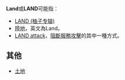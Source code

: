 '''Land'''或'''LAND'''可能指：

* [[LAND_(柚子专辑)|LAND (柚子专辑)]]
* [[陸地|陸地]]，英文為Land。
* [[LAND_attack|LAND attack]]，[[阻斷服務攻擊|阻斷服務攻擊]]的其中一種方式。

== 其他 ==
*[[土地|土地]]

{{消歧義|cat=非中文名稱消歧義}}